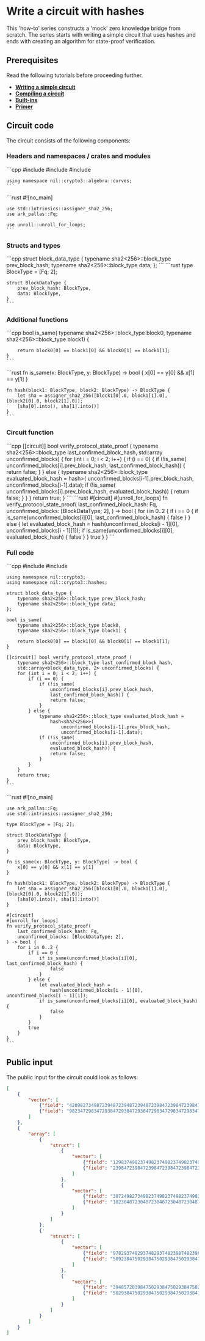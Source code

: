 
# Write a circuit with hashes

This 'how-to' series constructs a 'mock' zero knowledge bridge from scratch. The series starts with writing a simple circuit that uses hashes and ends with creating an algorithm for state-proof verification.

## Prerequisites

Read the following tutorials before proceeding further.

* [**Writing a simple circuit**](../../getting-started/writing-a-simple-circuit)
* [**Compiling a circuit**](../../getting-started/compiling-a-circuit)
* [**Built-ins**](../../getting-started/built-ins)
* [**Primer**](../primer)

## Circuit code

The circuit consists of the following components:

### Headers and namespaces / crates and modules

<Tabs groupId='language'>
  <TabItem value='cpp' label='C++'>
    ```cpp
    #include <nil/crypto3/algebra/fields/curve25519/base_field.hpp>
    #include <nil/crypto3/algebra/fields/curve25519/scalar_field.hpp>
    #include <nil/crypto3/algebra/curves/ed25519.hpp>

    using namespace nil::crypto3::algebra::curves;
    ```
  </TabItem>
  <TabItem value='rust' label='Rust'>
    ```rust
    #![no_main]

    use std::intrinsics::assigner_sha2_256;
    use ark_pallas::Fq;

    use unroll::unroll_for_loops;
    ```
  </TabItem>
</Tabs>

### Structs and types

<Tabs groupId='language'>
  <TabItem value='cpp' label='C++'>
    ```cpp
    struct block_data_type {
        typename sha2<256>::block_type prev_block_hash;
        typename sha2<256>::block_type data;
    };
    ```
  </TabItem>
  <TabItem value='rust' label='Rust'>
    ```rust
    type BlockType = [Fq; 2];

    struct BlockDataType {
        prev_block_hash: BlockType,
        data: BlockType,
    }
    ```
  </TabItem>
</Tabs>

### Additional functions

<Tabs groupId='language'>
  <TabItem value='cpp' label='C++'>
    ```cpp
    bool is_same(
        typename sha2<256>::block_type block0,
        typename sha2<256>::block_type block1) {

        return block0[0] == block1[0] && block0[1] == block1[1];
    }
    ```
  </TabItem>
  <TabItem value='rust' label='Rust'>
    ```rust
    fn is_same(x: BlockType, y: BlockType) -> bool {
        x[0] == y[0] && x[1] == y[1]
    }

    fn hash(block1: BlockType, block2: BlockType) -> BlockType {
        let sha = assigner_sha2_256([block1[0].0, block1[1].0], [block2[0].0, block2[1].0]);
        [sha[0].into(), sha[1].into()]
    }
    ```
  </TabItem>
</Tabs>

### Circuit function

<Tabs groupId='language'>
  <TabItem value='cpp' label='C++'>
    ```cpp
    [[circuit]] bool verify_protocol_state_proof (
        typename sha2<256>::block_type last_confirmed_block_hash,
        std::array<block_data_type, 2> unconfirmed_blocks) {
        for (int i = 0; i < 2; i++) {
            if (i == 0) {
                if (!is_same(
                    unconfirmed_blocks[i].prev_block_hash,
                    last_confirmed_block_hash)) {
                    return false;
                }
            } else {
                typename sha2<256>::block_type evaluated_block_hash =
                    hash<sha2<256>>(
                        unconfirmed_blocks[i-1].prev_block_hash,
                        unconfirmed_blocks[i-1].data);
                if (!is_same(
                    unconfirmed_blocks[i].prev_block_hash,
                    evaluated_block_hash)) {
                    return false;
                }
            }
        }
        return true;
    }
    ```
  </TabItem>
  <TabItem value='rust' label='Rust'>
    ```rust
    #[circuit]
    #[unroll_for_loops]
    fn verify_protocol_state_proof(
        last_confirmed_block_hash: Fq,
        unconfirmed_blocks: [BlockDataType; 2],
    ) -> bool {
        for i in 0..2 {
            if i == 0 {
                if is_same(unconfirmed_blocks[i][0], last_confirmed_block_hash) {
                    false
                }
            } else {
                let evaluated_block_hash =
                    hash(unconfirmed_blocks[i - 1][0], unconfirmed_blocks[i - 1][1]);
                if is_same(unconfirmed_blocks[i][0], evaluated_block_hash) {
                    false
                }
            }
            true
        }
    }
    ```
  </TabItem>
</Tabs>

### Full code

<Tabs groupId='language'>
  <TabItem value='cpp' label='C++'>
    ```cpp
    #include <nil/crypto3/hash/algorithm/hash.hpp>
    #include <nil/crypto3/hash/sha2.hpp>

    using namespace nil::crypto3;
    using namespace nil::crypto3::hashes;

    struct block_data_type {
        typename sha2<256>::block_type prev_block_hash;
        typename sha2<256>::block_type data;
    };

    bool is_same(
        typename sha2<256>::block_type block0,
        typename sha2<256>::block_type block1) {

        return block0[0] == block1[0] && block0[1] == block1[1];
    }

    [[circuit]] bool verify_protocol_state_proof (
        typename sha2<256>::block_type last_confirmed_block_hash,
        std::array<block_data_type, 2> unconfirmed_blocks) {
        for (int i = 0; i < 2; i++) {
            if (i == 0) {
                if (!is_same(
                    unconfirmed_blocks[i].prev_block_hash,
                    last_confirmed_block_hash)) {
                    return false;
                }
            } else {
                typename sha2<256>::block_type evaluated_block_hash =
                    hash<sha2<256>>(
                        unconfirmed_blocks[i-1].prev_block_hash,
                        unconfirmed_blocks[i-1].data);
                if (!is_same(
                    unconfirmed_blocks[i].prev_block_hash,
                    evaluated_block_hash)) {
                    return false;
                }
            }
        }
        return true;
    }
    ```
  </TabItem>
  <TabItem value='rust' label='Rust'>
    ```rust
    #![no_main]

    use ark_pallas::Fq;
    use std::intrinsics::assigner_sha2_256;

    type BlockType = [Fq; 2];

    struct BlockDataType {
        prev_block_hash: BlockType,
        data: BlockType,
    }

    fn is_same(x: BlockType, y: BlockType) -> bool {
        x[0] == y[0] && x[1] == y[1]
    }

    fn hash(block1: BlockType, block2: BlockType) -> BlockType {
        let sha = assigner_sha2_256([block1[0].0, block1[1].0], [block2[0].0, block2[1].0]);
        [sha[0].into(), sha[1].into()]
    }

    #[circuit]
    #[unroll_for_loops]
    fn verify_protocol_state_proof(
        last_confirmed_block_hash: Fq,
        unconfirmed_blocks: [BlockDataType; 2],
    ) -> bool {
        for i in 0..2 {
            if i == 0 {
                if is_same(unconfirmed_blocks[i][0], last_confirmed_block_hash) {
                    false
                }
            } else {
                let evaluated_block_hash =
                    hash(unconfirmed_blocks[i - 1][0], unconfirmed_blocks[i - 1][1]);
                if is_same(unconfirmed_blocks[i][0], evaluated_block_hash) {
                    false
                }
            }
            true
        }
    }
    ```
  </TabItem>
</Tabs>

## Public input

The public input for the circuit could look as follows:

```json
[
    {
        "vector": [
            {"field": "4209827349872394872394872394872398472398472398472398472398472398"},
            {"field": "9823472983472938472938472938472983472983472983472983472983472983"}
        ]
    },
    {
        "array": [
            {
                "struct": [
                    {
                        "vector": [
                            {"field": "129837498237498237498237498237498237498237498237498237498237"},
                            {"field": "23984723984723984723984723984723984723984723984723984723984"}
                        ]
                    },
                    {
                        "vector": [
                            {"field": "3872498273498237498237498237498237498237498237498237498237498"},
                            {"field": "1823048723048723048723048723048723048723048723048723048723048"}
                        ]
                    }
                ]
            },
            {
                "struct": [
                    {
                        "vector": [
                            {"field": "978293748293748293748239874823984723984723984723984723984723"},
                            {"field": "5092384750293847502938475029384750293847502938475029384750293"}
                        ]
                    },
                    {
                        "vector": [
                            {"field": "3948572039847502938475029384750293847502938475029384750293847"},
                            {"field": "5029384750293847502938475029384750293847502938475029384750293"}
                        ]
                    }
                ]
            }
        ]
    }
]
```
